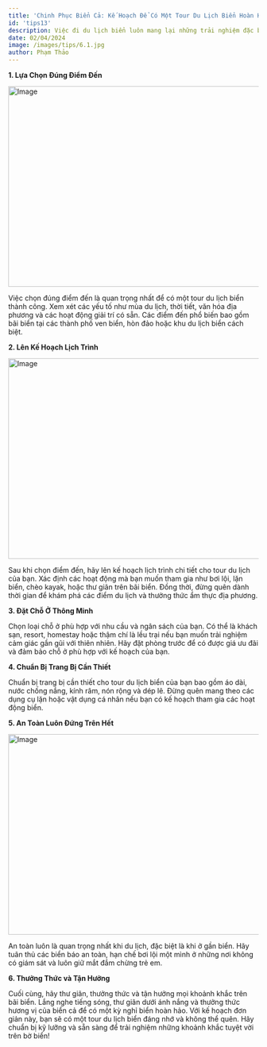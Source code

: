 ```yaml
---
title: 'Chinh Phục Biển Cả: Kế Hoạch Để Có Một Tour Du Lịch Biển Hoàn Hảo'
id: 'tips13'
description: Việc đi du lịch biển luôn mang lại những trải nghiệm đặc biệt và khó quên. Tuy nhiên, để có một tour du lịch biển hoàn hảo, bạn cần có một kế hoạch cẩn thận và chu đáo từ việc lên lịch trình cho đến chuẩn bị trang bị cần thiết. Dưới đây là một kế hoạch đơn giản giúp bạn tận hưởng một kỳ nghỉ biển đáng nhớ.
date: 02/04/2024
image: /images/tips/6.1.jpg
author: Phạm Thảo
---
```


**1. Lựa Chọn Đúng Điểm Đến**

<img
	src="../../public/images/tips/6.3.jpg"
	className="w-full"
	width="718"
	height="404"
	alt="Image"
/>

Việc chọn đúng điểm đến là quan trọng nhất để có một tour du lịch biển thành công. Xem xét các yếu tố như mùa du lịch, thời tiết, văn hóa địa phương và các hoạt động giải trí có sẵn. Các điểm đến phổ biến bao gồm bãi biển tại các thành phố ven biển, hòn đảo hoặc khu du lịch biển cách biệt.

**2. Lên Kế Hoạch Lịch Trình**

<img
	src="../../public/images/tips/6.2.jpg"
	className="w-full"
	width="718"
	height="404"
	alt="Image"
/>

Sau khi chọn điểm đến, hãy lên kế hoạch lịch trình chi tiết cho tour du lịch của
bạn. Xác định các hoạt động mà bạn muốn tham gia như bơi lội, lặn biển, chèo kayak,
hoặc thư giãn trên bãi biển. Đồng thời, đừng quên dành thời gian để khám phá các
điểm du lịch và thưởng thức ẩm thực địa phương.

**3. Đặt Chỗ Ở Thông Minh**

Chọn loại chỗ ở phù hợp với nhu cầu và ngân sách của bạn. Có thể là khách sạn, resort, homestay hoặc thậm chí là lều trại nếu bạn muốn trải nghiệm cảm giác gần gũi với thiên nhiên. Hãy đặt phòng trước để có được giá ưu đãi và đảm bảo chỗ ở phù hợp với kế hoạch của bạn.

**4. Chuẩn Bị Trang Bị Cần Thiết**

Chuẩn bị trang bị cần thiết cho tour du lịch biển của bạn bao gồm áo dài, nước chống nắng, kính râm, nón rộng và dép lê. Đừng quên mang theo các dụng cụ lặn hoặc vật dụng cá nhân nếu bạn có kế hoạch tham gia các hoạt động biển.

**5. An Toàn Luôn Đứng Trên Hết**

<img
	src="../../public/images/tips/6.1.jpg"
	className="w-full"
	width="718"
	height="404"
	alt="Image"
/>

An toàn luôn là quan trọng nhất khi du lịch, đặc biệt là khi ở gần biển. Hãy tuân
thủ các biển báo an toàn, hạn chế bơi lội một mình ở những nơi không có giám sát
và luôn giữ mắt đắm chừng trẻ em.

**6. Thưởng Thức và Tận Hưởng**

Cuối cùng, hãy thư giãn, thưởng thức và tận hưởng mọi khoảnh khắc trên bãi biển. Lắng nghe tiếng sóng, thư giãn dưới ánh nắng và thưởng thức hương vị của biển cả để có một kỳ nghỉ biển hoàn hảo.
Với kế hoạch đơn giản này, bạn sẽ có một tour du lịch biển đáng nhớ và không thể quên. Hãy chuẩn bị kỹ lưỡng và sẵn sàng để trải nghiệm những khoảnh khắc tuyệt vời trên bờ biển!
